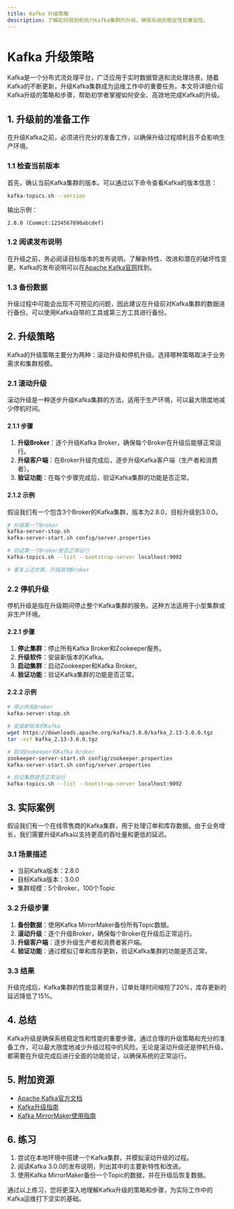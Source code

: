 ```yaml
---
title: Kafka 升级策略
description: 了解如何规划和执行Kafka集群的升级，确保系统的稳定性和兼容性。
---
```


# Kafka 升级策略

Kafka是一个分布式流处理平台，广泛应用于实时数据管道和流处理场景。随着Kafka的不断更新，升级Kafka集群成为运维工作中的重要任务。本文将详细介绍Kafka升级的策略和步骤，帮助初学者掌握如何安全、高效地完成Kafka的升级。

## 1. 升级前的准备工作

在升级Kafka之前，必须进行充分的准备工作，以确保升级过程顺利且不会影响生产环境。

### 1.1 检查当前版本

首先，确认当前Kafka集群的版本。可以通过以下命令查看Kafka的版本信息：

```bash
kafka-topics.sh --version
```

输出示例：

```
2.8.0 (Commit:1234567890abcdef)
```

### 1.2 阅读发布说明

在升级之前，务必阅读目标版本的发布说明，了解新特性、改进和潜在的破坏性变更。Kafka的发布说明可以在[Apache Kafka官网](https://kafka.apache.org/downloads)找到。

### 1.3 备份数据

升级过程中可能会出现不可预见的问题，因此建议在升级前对Kafka集群的数据进行备份。可以使用Kafka自带的工具或第三方工具进行备份。

## 2. 升级策略

Kafka的升级策略主要分为两种：滚动升级和停机升级。选择哪种策略取决于业务需求和集群规模。

### 2.1 滚动升级

滚动升级是一种逐步升级Kafka集群的方法，适用于生产环境，可以最大限度地减少停机时间。

#### 2.1.1 步骤

1. **升级Broker**：逐个升级Kafka Broker，确保每个Broker在升级后能够正常运行。
2. **升级客户端**：在Broker升级完成后，逐步升级Kafka客户端（生产者和消费者）。
3. **验证功能**：在每个步骤完成后，验证Kafka集群的功能是否正常。

#### 2.1.2 示例

假设我们有一个包含3个Broker的Kafka集群，版本为2.8.0，目标升级到3.0.0。

```bash
# 升级第一个Broker
kafka-server-stop.sh
kafka-server-start.sh config/server.properties

# 验证第一个Broker是否正常运行
kafka-topics.sh --list --bootstrap-server localhost:9092

# 重复上述步骤，升级其他Broker
```

### 2.2 停机升级

停机升级是指在升级期间停止整个Kafka集群的服务。这种方法适用于小型集群或非生产环境。

#### 2.2.1 步骤

1. **停止集群**：停止所有Kafka Broker和Zookeeper服务。
2. **升级软件**：安装新版本的Kafka。
3. **启动集群**：启动Zookeeper和Kafka Broker。
4. **验证功能**：验证Kafka集群的功能是否正常。

#### 2.2.2 示例

```bash
# 停止所有Broker
kafka-server-stop.sh

# 安装新版本的Kafka
wget https://downloads.apache.org/kafka/3.0.0/kafka_2.13-3.0.0.tgz
tar -xzf kafka_2.13-3.0.0.tgz

# 启动Zookeeper和Kafka Broker
zookeeper-server-start.sh config/zookeeper.properties
kafka-server-start.sh config/server.properties

# 验证集群是否正常运行
kafka-topics.sh --list --bootstrap-server localhost:9092
```

## 3. 实际案例

假设我们有一个在线零售商的Kafka集群，用于处理订单和库存数据。由于业务增长，我们需要升级Kafka以支持更高的吞吐量和更低的延迟。

### 3.1 场景描述

- 当前Kafka版本：2.8.0
- 目标Kafka版本：3.0.0
- 集群规模：5个Broker，100个Topic

### 3.2 升级步骤

1. **备份数据**：使用Kafka MirrorMaker备份所有Topic数据。
2. **滚动升级**：逐个升级Broker，确保每个Broker在升级后正常运行。
3. **升级客户端**：逐步升级生产者和消费者客户端。
4. **验证功能**：通过模拟订单和库存更新，验证Kafka集群的功能是否正常。

### 3.3 结果

升级完成后，Kafka集群的性能显著提升，订单处理时间缩短了20%，库存更新的延迟降低了15%。

## 4. 总结

Kafka升级是确保系统稳定性和性能的重要步骤。通过合理的升级策略和充分的准备工作，可以最大限度地减少升级过程中的风险。无论是滚动升级还是停机升级，都需要在升级完成后进行全面的功能验证，以确保系统的正常运行。

## 5. 附加资源

- [Apache Kafka官方文档](https://kafka.apache.org/documentation/)
- [Kafka升级指南](https://kafka.apache.org/upgrade)
- [Kafka MirrorMaker使用指南](https://kafka.apache.org/documentation/#mirrormaker)

## 6. 练习

1. 尝试在本地环境中搭建一个Kafka集群，并模拟滚动升级的过程。
2. 阅读Kafka 3.0.0的发布说明，列出其中的主要新特性和改进。
3. 使用Kafka MirrorMaker备份一个Topic的数据，并在升级后恢复数据。

通过以上练习，您将更深入地理解Kafka升级的策略和步骤，为实际工作中的Kafka运维打下坚实的基础。